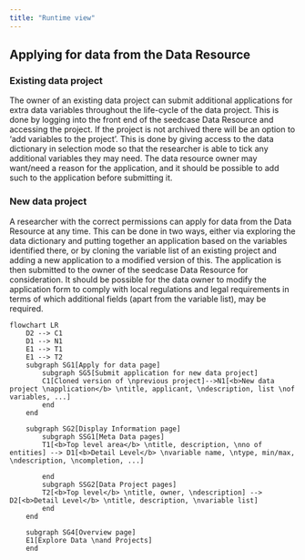 ```yaml
---
title: "Runtime view"
---
```


## Applying for data from the Data Resource

### Existing data project

The owner of an existing data project can submit additional applications
for extra data variables throughout the life-cycle of the data project.
This is done by logging into the front end of the seedcase Data Resource
and accessing the project. If the project is not archived there will be
an option to 'add variables to the project'. This is done by giving
access to the data dictionary in selection mode so that the researcher
is able to tick any additional variables they may need. The data
resource owner may want/need a reason for the application, and it should
be possible to add such to the application before submitting it.

### New data project

A researcher with the correct permissions can apply for data from the
Data Resource at any time. This can be done in two ways, either via
exploring the data dictionary and putting together an application based
on the variables identified there, or by cloning the variable list of an
existing project and adding a new application to a modified version of
this. The application is then submitted to the owner of the seedcase
Data Resource for consideration. It should be possible for the data
owner to modify the application form to comply with local regulations
and legal requirements in terms of which additional fields (apart from
the variable list), may be required.

```mermaid
flowchart LR
    D2 --> C1
    D1 --> N1
    E1 --> T1
    E1 --> T2
    subgraph SG1[Apply for data page]
        subgraph SG5[Submit application for new data project]
        C1[Cloned version of \nprevious project]-->N1[<b>New data project \napplication</b> \ntitle, applicant, \ndescription, list \nof variables, ...]
        end
    end

    subgraph SG2[Display Information page]
        subgraph SSG1[Meta Data pages]
        T1[<b>Top level area</b> \ntitle, description, \nno of entities] --> D1[<b>Detail Level</b> \nvariable name, \ntype, min/max, \ndescription, \ncompletion, ...] 

        end
        subgraph SSG2[Data Project pages]
        T2[<b>Top level</b> \ntitle, owner, \ndescription] --> D2[<b>Detail Level</b> \ntitle, description, \nvariable list]
        end
    end

    subgraph SG4[Overview page]
    E1[Explore Data \nand Projects]
    end
```
